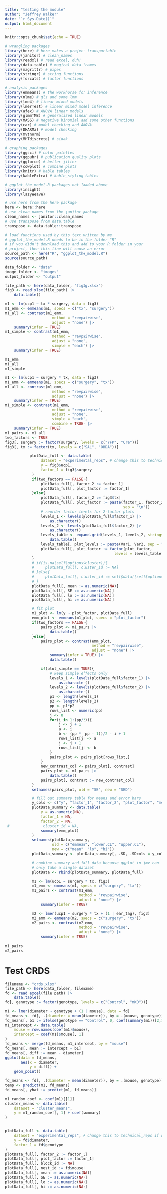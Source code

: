 ```yaml
---
title: "testing the module"
author: "Jeffrey Walker"
date: "`r Sys.Date()`"
output: html_document
---
```


```r
knitr::opts_chunk$set(echo = TRUE)

# wrangling packages
library(here) # here makes a project transportable
library(janitor) # clean_names
library(readxl) # read excel, duh!
library(data.table) # magical data frames
library(magrittr) # pipes
library(stringr) # string functions
library(forcats) # factor functions

# analysis packages
library(emmeans) # the workhorse for inference
library(nlme) # gls and some lmm
library(lme4) # linear mixed models
library(lmerTest) # linear mixed model inference
library(afex) # ANOVA linear models
library(glmmTMB) # generalized linear models
library(MASS) # negative binomial and some other functions
library(car) # model checking and ANOVA
library(DHARMa) # model checking
library(mvtnorm)
library(MHTdiscrete) # sidak

# graphing packages
library(ggsci) # color palettes
library(ggpubr) # publication quality plots
library(ggforce) # better jitter
library(cowplot) # combine plots
library(knitr) # kable tables
library(kableExtra) # kable_styling tables

# ggplot_the_model.R packages not loaded above
library(insight)
library(lazyWeave)

# use here from the here package
here <- here::here
# use clean_names from the janitor package
clean_names <- janitor::clean_names
# use transpose from data.table
transpose <- data.table::transpose

# load functions used by this text written by me
# ggplot_the_model.R needs to be in the folder "R"
# if you didn't download this and add to your R folder in your
# project, then this line will cause an error
source_path <- here("R", "ggplot_the_model.R")
source(source_path)

data_folder <- "data"
image_folder <- "images"
output_folder <- "output"
```

```r
file_path <- here(data_folder, "fig3g.xlsx")
fig3 <- read_xlsx(file_path) |>
    data.table()
```



```r
m1 <- lm(ucp1 ~ tx * surgery, data = fig3)
m1_emm <- emmeans(m1, specs = c("tx", "surgery"))
m1_all <- contrast(m1_emm,
                     method = "revpairwise",
                     adjust = "none") |>
    summary(infer = TRUE)
m1_simple <- contrast(m1_emm,
                     method = "revpairwise",
                     adjust = "none",
                     simple = "each") |>
    summary(infer = TRUE)

m1_emm
m1_all
m1_simple
```

```r

m1 <- lm(ucp1 ~ surgery * tx, data = fig3)
m1_emm <- emmeans(m1, specs = c("surgery", "tx"))
m1_all <- contrast(m1_emm,
                     method = "revpairwise",
                     adjust = "none") |>
    summary(infer = TRUE)
m1_simple <- contrast(m1_emm,
                     method = "revpairwise",
                     adjust = "none",
                     simple = "each",
                     combine = TRUE) |>
    summary(infer = TRUE)
m1_pairs <- m1_all
two_factors <- TRUE
fig3[, surgery := factor(surgery, levels = c("YFP", "Cre"))]
fig3[, tx := factor(tx, levels = c("SAL", "OHDA"))]

           plotData_full <- data.table(
                dataset = "experimental_reps", # change this to technical_reps if nested
                y = fig3$ucp1,
                factor_1 = fig3$surgery
            )
            if(two_factors == FALSE){
                plotData_full[, factor_2 := factor_1]
                plotData_full[, plot_factor := factor_1]
            }else{
                plotData_full[, factor_2 := fig3$tx]
                plotData_full[, plot_factor := paste(factor_1, factor_2,
                                                     sep = "\n")]
                # reorder factor levels for 2-factor plots
                levels_1 <- levels(plotData_full$factor_1) |>
                    as.character()
                levels_2 <- levels(plotData_full$factor_2) |>
                    as.character()
                levels_table <- expand.grid(levels_1, levels_2, stringsAsFactors = FALSE) |>
                    data.table()
                levels_table[, plot_levels := paste(Var1, Var2, sep = "\n")]
                plotData_full[, plot_factor := factor(plot_factor,
                                                 levels = levels_table[, plot_levels])]
            }
            # if(is.na(self$options$cluster)){
            #     plotData_full[, cluster_id := NA]
            # }else{
            #     plotData_full[, cluster_id := self$data[[self$options$cluster]]]
            # }
            plotData_full[, mean := as.numeric(NA)]
            plotData_full[, SE := as.numeric(NA)]
            plotData_full[, lo := as.numeric(NA)]
            plotData_full[, hi := as.numeric(NA)]

            # fit plot
            m1_plot <- lm(y ~ plot_factor, plotData_full)
            emm_plot <- emmeans(m1_plot, specs = "plot_factor")
            if(two_factors == FALSE){
                pairs_plot <- m1_pairs |>
                    data.table()
            }else{
                pairs_plot <- contrast(emm_plot,
                                       method = "revpairwise",
                                       adjust = "none") |>
                    summary(infer = TRUE) |>
                    data.table()

                if(plot_simple == TRUE){
                    # keep simple effects only
                    levels_1 <- levels(plotData_full$factor_1) |>
                        as.character()
                    levels_2 <- levels(plotData_full$factor_2) |>
                        as.character()
                    p1 <- length(levels_1)
                    p2 <- length(levels_2)
                    pp <- p1*p2
                    rows_list <- numeric(pp)
                    j <- 0
                    for(i in 1:(pp/2)){
                        j <- j + 1
                        a <- i
                        b <- (pp * (pp - 1))/2 - i + 1
                        rows_list[j] <- a
                        j <- j + 1
                        rows_list[j] <- b
                    }
                    pairs_plot <- pairs_plot[rows_list,]
                }
                new_contrast_col <- pairs_plot[, contrast]
                pairs_plot <- m1_pairs |>
                    data.table()
                pairs_plot[, contrast := new_contrast_col]
            }
            setnames(pairs_plot, old = "SE", new = "SED")

            # fill out summary table for means and error bars
            y_cols <- c("y", "factor_1", "factor_2", "plot_factor", "mean", "SE", "lo", "hi")
            plotData_summary <- data.table(
                y = as.numeric(NA),
                factor_1 = NA,
                factor_2 = NA,
 #               cluster_id = NA,
                summary(emm_plot)
            )
            setnames(plotData_summary,
                     old = c("emmean", "lower.CL", "upper.CL"),
                     new = c("mean", "lo", "hi"))
            plotData_summary <- plotData_summary[, .SD, .SDcols = y_cols]

            # combine summary and full data because ggplot in jmv can
            # only take a single dataset
            plotData <- rbind(plotData_summary, plotData_full)


```

```r
            m1 <- lm(ucp1 ~ surgery * tx, fig3)
            m1_emm <- emmeans(m1, specs = c("surgery", "tx"))
            m1_pairs <- contrast(m1_emm,
                                 method = "revpairwise",
                                 adjust = "none") |>
                summary(infer = TRUE)

            m2 <- lmer(ucp1 ~ surgery * tx + (1 | ear_tag), fig3)
            m2_emm <- emmeans(m2, specs = c("surgery", "tx"))
            m2_pairs <- contrast(m2_emm,
                                 method = "revpairwise",
                                 adjust = "none") |>
                summary(infer = TRUE)
           
m1_pairs
m2_pairs
```

# Test CRDS

```r
filename <- "crds.xlsx"
file_path <- here(data_folder, filename)
fd <- read_excel(file_path) |>
    data.table()
fd[, genotype := factor(genotype, levels = c("Control", "mKO"))]

m1 <- lmer(diameter ~ genotype + (1 | mouse), data = fd)
fd_means <- fd[, .(diameter = mean(diameter)), by = .(mouse, genotype)]
fd_means[, b1 := ifelse(genotype == "Control", 0, coef(summary(m1))[2,1])]
m1_intercept <- data.table(
    mouse = row.names(coef(m1)$mouse),
    intercept = coef(m1)$mouse[, 1]
)
fd_means <- merge(fd_means, m1_intercept, by = "mouse")
fd_means[, mean := intercept + b1]    
fd_means[, diff := mean - diameter]
ggplot(data = fd_means,
       aes(x = diameter,
           y = diff)) +
    geom_point()

fd_means <- fd[, .(diameter = mean(diameter)), by = .(mouse, genotype)]
temp <- predict(m1, fd_means)
fd_means[, yhat := predict(m1, fd_means)]

m1_random_coef <- coef(m1)[[1]]
cluster_means <- data.table(
    dataset = "cluster_means",
    y = m1_random_coef[, 1] + coef(summary)
)


plotData_full <- data.table(
    dataset = "experimental_reps", # change this to technical_reps if nested
    y = fd$diameter,
    factor_1 = fd$genotype
)
plotData_full[, factor_2 := factor_1]
plotData_full[, plot_factor := factor_1]
plotData_full[, block_id := NA]
plotData_full[, nest_id := fd$mouse]
plotData_full[, mean := as.numeric(NA)]
plotData_full[, SE := as.numeric(NA)]
plotData_full[, lo := as.numeric(NA)]
plotData_full[, hi := as.numeric(NA)]
```


